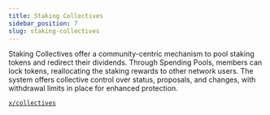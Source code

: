 ```yaml
---
title: Staking Collectives
sidebar_position: 7
slug: staking-collectives
---
```





Staking Collectives offer a community-centric mechanism to pool staking tokens and redirect their dividends. Through Spending Pools, members can lock tokens, reallocating the staking rewards to other network users. The system offers collective control over status, proposals, and changes, with withdrawal limits in place for enhanced protection.


[`x/collectives`](https://github.com/KiraCore/sekai/tree/master/x/collectives)

